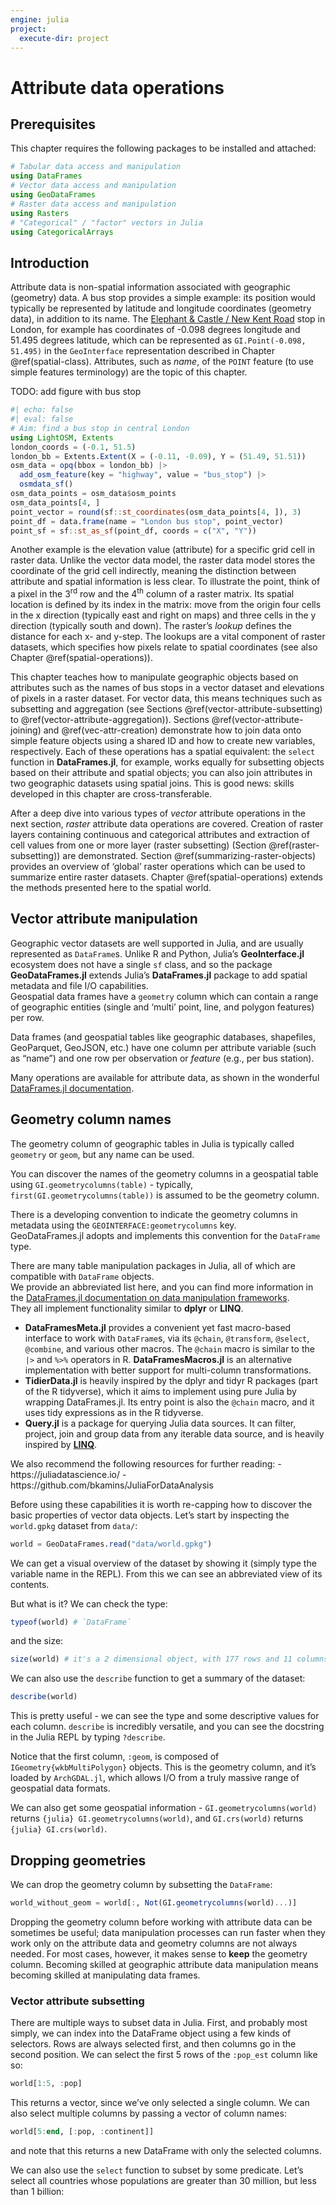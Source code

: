 ```yaml
---
engine: julia
project:
  execute-dir: project
---
```


# Attribute data operations {#sec-attr}

## Prerequisites {.unnumbered}

This chapter requires the following packages to be installed and attached:

```julia
# Tabular data access and manipulation
using DataFrames
# Vector data access and manipulation
using GeoDataFrames
# Raster data access and manipulation
using Rasters
# "Categorical" / "factor" vectors in Julia
using CategoricalArrays
```

## Introduction


Attribute data is non-spatial information associated with geographic (geometry) data.
A bus stop provides a simple example: its position would typically be represented by latitude and longitude coordinates (geometry data), in addition to its name.
The [Elephant & Castle / New Kent Road](https://www.openstreetmap.org/relation/6610626) stop in London, for example has coordinates of -0.098 degrees longitude and 51.495 degrees latitude, which can be represented as `GI.Point(-0.098, 51.495)` in the `GeoInterface` representation described in Chapter \@ref(spatial-class).
Attributes, such as *name*, of the `POINT` feature (to use simple features terminology) are the topic of this chapter.

TODO: add figure with bus stop
```julia
#| echo: false
#| eval: false
# Aim: find a bus stop in central London
using LightOSM, Extents
london_coords = (-0.1, 51.5)
london_bb = Extents.Extent(X = (-0.11, -0.09), Y = (51.49, 51.51))
osm_data = opq(bbox = london_bb) |> 
  add_osm_feature(key = "highway", value = "bus_stop") |> 
  osmdata_sf()
osm_data_points = osm_data$osm_points
osm_data_points[4, ]
point_vector = round(sf::st_coordinates(osm_data_points[4, ]), 3)
point_df = data.frame(name = "London bus stop", point_vector)
point_sf = sf::st_as_sf(point_df, coords = c("X", "Y"))
```


Another example is the elevation value (attribute) for a specific grid cell in raster data.
Unlike the vector data model, the raster data model stores the coordinate of the grid cell indirectly, meaning the distinction between attribute and spatial information is less clear.
To illustrate the point, think of a pixel in the 3^rd^ row and the 4^th^ column of a raster matrix.
Its spatial location is defined by its index in the matrix: move from the origin four cells in the x direction (typically east and right on maps) and three cells in the y direction (typically south and down).
The raster's *lookup* defines the distance for each x- and y-step.
The lookups are a vital component of raster datasets, which specifies how pixels relate to spatial coordinates (see also Chapter \@ref(spatial-operations)).

This chapter teaches how to manipulate geographic objects based on attributes such as the names of bus stops in a vector dataset and elevations of pixels in a raster dataset.
For vector data, this means techniques such as subsetting and aggregation (see Sections \@ref(vector-attribute-subsetting) to \@ref(vector-attribute-aggregation)).
Sections \@ref(vector-attribute-joining) and \@ref(vec-attr-creation) demonstrate how to join data onto simple feature objects using a shared ID and how to create new variables, respectively.
Each of these operations has a spatial equivalent:
the `select` function in **DataFrames.jl**, for example, works equally for subsetting objects based on their attribute and spatial objects; you can also join attributes in two geographic datasets using spatial joins.
This is good news: skills developed in this chapter are cross-transferable.

After a deep dive into various types of *vector* attribute operations in the next section, *raster* attribute data operations are covered.
Creation of raster layers containing continuous and categorical attributes and extraction of cell values from one or more layer (raster subsetting) (Section \@ref(raster-subsetting)) are demonstrated.
Section \@ref(summarizing-raster-objects) provides an overview of 'global' raster operations which can be used to summarize entire raster datasets.
Chapter \@ref(spatial-operations) extends the methods presented here to the spatial world.


## Vector attribute manipulation


Geographic vector datasets are well supported in Julia, and are usually represented as `DataFrame`s.  Unlike R and Python, Julia's **GeoInterface.jl** ecosystem does not have a single `sf` class, and so the package **GeoDataFrames.jl** extends Julia's **DataFrames.jl** package to add spatial metadata and file I/O capabilities.  
Geospatial data frames have a `geometry` column which can contain a range of geographic entities (single and 'multi' point, line, and polygon features) per row.

Data frames (and geospatial tables like geographic databases, shapefiles, GeoParquet, GeoJSON, etc.) have one column per attribute variable (such as "name") and one row per observation or *feature* (e.g., per bus station).

Many operations are available for attribute data, as shown in the wonderful [DataFrames.jl documentation](https://juliadata.org/stable/man/attributes/).

::: {.callout-note}
## Geometry column names

The geometry column of geographic tables in Julia is typically called `geometry` or `geom`, but any name can be used.

You can discover the names of the geometry columns in a geospatial table using `GI.geometrycolumns(table)` - typically, `first(GI.geometrycolumns(table))` is assumed to be the geometry column.

There is a developing convention to indicate the geometry columns in metadata using the `GEOINTERFACE:geometrycolumns` key.  
GeoDataFrames.jl adopts and implements this convention for the `DataFrame` type.
:::

There are many table manipulation packages in Julia, all of which are compatible with `DataFrame` objects.  
We provide an abbreviated list here, and you can find more information in the [DataFrames.jl documentation on data manipulation frameworks](https://dataframes.juliadata.org/stable/man/querying_frameworks/#Data-manipulation-frameworks).  
They all implement functionality similar to **dplyr** or **LINQ**. 

- **DataFramesMeta.jl** provides a convenient yet fast macro-based interface to work with `DataFrame`s, via its `@chain`, `@transform`, `@select`, `@combine`, and various other macros.  The `@chain` macro is similar to the `|>` and `%>%` operators in R.  **DataFramesMacros.jl** is an alternative implementation with better support for multi-column transformations.
- **TidierData.jl** is heavily inspired by the dplyr and tidyr R packages (part of the R tidyverse), which it aims to implement using pure Julia by wrapping DataFrames.jl.  Its entry point is also the `@chain` macro, and it uses tidy expressions as in the R tidyverse.
- **Query.jl** is a package for querying Julia data sources. It can filter, project, join and group data from any iterable data source, and is heavily inspired by [**LINQ**](https://docs.microsoft.com/en-us/dotnet/csharp/programming-guide/concepts/linq/indexq).

We also recommend the following resources for further reading:
- https://juliadatascience.io/
- https://github.com/bkamins/JuliaForDataAnalysis


Before using these capabilities it is worth re-capping how to discover the basic properties of vector data objects.
Let's start by inspecting the `world.gpkg` dataset from `data/`:

```julia
world = GeoDataFrames.read("data/world.gpkg")
```

We can get a visual overview of the dataset by showing it (simply type the variable name in the REPL).  From this we can see an abbreviated view of its contents.

But what is it?  We can check the type:

```julia
typeof(world) # `DataFrame`
```

and the size:

```julia
size(world) # it's a 2 dimensional object, with 177 rows and 11 columns
```

We can also use the `describe` function to get a summary of the dataset:

```julia
describe(world)
```

This is pretty useful - we can see the type and some descriptive values for each column.  `describe` is incredibly versatile, and you can see the docstring in the Julia REPL by typing `?describe`.

Notice that the first column, `:geom`, is composed of `IGeometry{wkbMultiPolygon}` objects.  This is the geometry column, and it's loaded by `ArchGDAL.jl`, which allows I/O from a truly massive range of geospatial data formats.

We can also get some geospatial information - `GI.geometrycolumns(world)` returns `{julia} GI.geometrycolumns(world)`, and `GI.crs(world)` returns `{julia} GI.crs(world)`.

## Dropping geometries

We can drop the geometry column by subsetting the `DataFrame`:

```julia
world_without_geom = world[:, Not(GI.geometrycolumns(world)...)]
```


Dropping the geometry column before working with attribute data can be sometimes be useful; data manipulation processes can run faster when they work only on the attribute data and geometry columns are not always needed.
For most cases, however, it makes sense to **keep** the geometry column.
Becoming skilled at geographic attribute data manipulation means becoming skilled at manipulating data frames.

### Vector attribute subsetting

There are multiple ways to subset data in Julia.  First, and probably most simply, we can index into the DataFrame object using a few kinds of selectors.  Rows are always selected first, and then columns go in the second position.  We can select the first 5 rows of the `:pop_est` column like so:

```julia
world[1:5, :pop]
```

This returns a vector, since we've only selected a single column.  We can also select multiple columns by passing a vector of column names:

```julia
world[5:end, [:pop, :continent]]
```

and note that this returns a new DataFrame with only the selected columns.

We can also use the `select` function to subset by some predicate.  Let's select all countries whose populations are greater than 30 million, but less than 1 billion:

